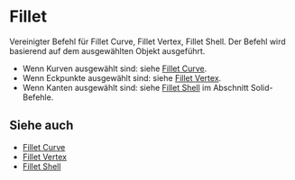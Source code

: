 
# Fillet

<Reference shortcut="B" command="Fillet" button="Rechts von der Befehlsleiste" />

Vereinigter Befehl für Fillet Curve, Fillet Vertex, Fillet Shell. Der Befehl wird basierend auf dem ausgewählten Objekt ausgeführt.
   - Wenn Kurven ausgewählt sind: siehe [Fillet Curve](./fillet-curve).
   - Wenn Eckpunkte ausgewählt sind: siehe [Fillet Vertex](./fillet-vertex).
   - Wenn Kanten ausgewählt sind: siehe [Fillet Shell](../solid/fillet-shell) im Abschnitt Solid-Befehle.

## Siehe auch
- [Fillet Curve](./fillet-curve)
- [Fillet Vertex](./fillet-vertex)
- [Fillet Shell](../solid/fillet-shell)